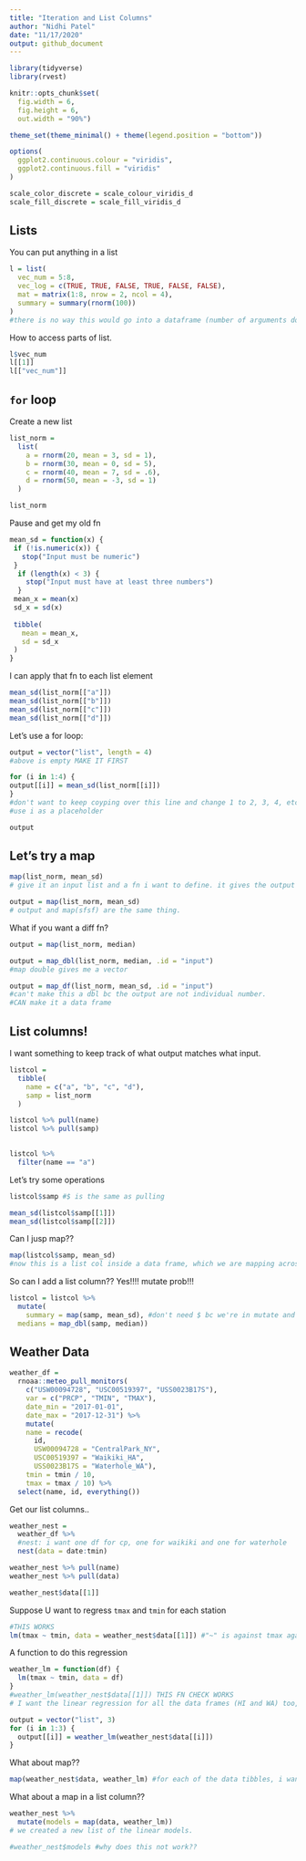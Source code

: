 ```yaml
---
title: "Iteration and List Columns"
author: "Nidhi Patel"
date: "11/17/2020"
output: github_document
---
```


```r
library(tidyverse)
library(rvest)

knitr::opts_chunk$set(
  fig.width = 6,
  fig.height = 6,
  out.width = "90%")

theme_set(theme_minimal() + theme(legend.position = "bottom"))

options(
  ggplot2.continuous.colour = "viridis",
  ggplot2.continuous.fill = "viridis"
)

scale_color_discrete = scale_colour_viridis_d
scale_fill_discrete = scale_fill_viridis_d
```

## Lists

You can put anything in a list

```r
l = list(
  vec_num = 5:8,
  vec_log = c(TRUE, TRUE, FALSE, TRUE, FALSE, FALSE),
  mat = matrix(1:8, nrow = 2, ncol = 4),
  summary = summary(rnorm(100))
)
#there is no way this would go into a dataframe (number of arguments do not match) but it can go into a list
```

How to access parts of list. 
```r
l$vec_num
l[[1]]
l[["vec_num"]]
```


## `for` loop

Create a new list

```r
list_norm = 
  list(
    a = rnorm(20, mean = 3, sd = 1),
    b = rnorm(30, mean = 0, sd = 5),
    c = rnorm(40, mean = 7, sd = .6),
    d = rnorm(50, mean = -3, sd = 1)
  )
```


```r
list_norm
```

Pause and get my old fn

```r
mean_sd = function(x) {
 if (!is.numeric(x)) {
   stop("Input must be numeric")
 }
  if (length(x) < 3) {
    stop("Input must have at least three numbers")
  }
 mean_x = mean(x)
 sd_x = sd(x)
 
 tibble(
   mean = mean_x,
   sd = sd_x
 )
}
```

I can apply that fn to each list element

```r
mean_sd(list_norm[["a"]])
mean_sd(list_norm[["b"]])
mean_sd(list_norm[["c"]])
mean_sd(list_norm[["d"]])
```

Let's use a for loop:

```r
output = vector("list", length = 4)
#above is empty MAKE IT FIRST

for (i in 1:4) {
output[[i]] = mean_sd(list_norm[[i]])
}
#don't want to keep coyping over this line and change 1 to 2, 3, 4, etc. SO we use for loops
#use i as a placeholder

output
```

## Let's try a map

```r
map(list_norm, mean_sd)
# give it an input list and a fn i want to define. it gives the output a name

output = map(list_norm, mean_sd)
# output and map(sfsf) are the same thing.
```

What if you want a diff fn?

```r
output = map(list_norm, median)
```

```r
output = map_dbl(list_norm, median, .id = "input")
#map double gives me a vector 
```

```r
output = map_df(list_norm, mean_sd, .id = "input")
#can't make this a dbl bc the output are not individual number. 
#CAN make it a data frame
```

## List columns!
I want something to keep track of what output matches what input.


```r
listcol = 
  tibble(
    name = c("a", "b", "c", "d"),
    samp = list_norm
  )
```

```r
listcol %>% pull(name)
listcol %>% pull(samp)
  

listcol %>% 
  filter(name == "a")
```


Let's try some operations

```r
listcol$samp #$ is the same as pulling

mean_sd(listcol$samp[[1]])
mean_sd(listcol$samp[[2]])
```

Can I jusp map??

```r
map(listcol$samp, mean_sd)
#now this is a list col inside a data frame, which we are mapping across lists 
```

So can I add a list column?? Yes!!!! mutate prob!!!

```r
listcol = listcol %>% 
  mutate(
    summary = map(samp, mean_sd), #don't need $ bc we're in mutate and piped
  medians = map_dbl(samp, median))
```

## Weather Data

```r
weather_df = 
  rnoaa::meteo_pull_monitors( 
    c("USW00094728", "USC00519397", "USS0023B17S"), 
    var = c("PRCP", "TMIN", "TMAX"), 
    date_min = "2017-01-01",
    date_max = "2017-12-31") %>%
    mutate(
    name = recode(
      id, 
      USW00094728 = "CentralPark_NY", 
      USC00519397 = "Waikiki_HA",
      USS0023B17S = "Waterhole_WA"),
    tmin = tmin / 10,
    tmax = tmax / 10) %>% 
  select(name, id, everything())
```

Get our list columns..
```r
weather_nest = 
  weather_df %>%
  #nest: i want one df for cp, one for waikiki and one for waterhole
  nest(data = date:tmin)
```

```r
weather_nest %>% pull(name)
weather_nest %>% pull(data)

weather_nest$data[[1]]
```

Suppose U want to regress `tmax` and `tmin` for each station


```r
#THIS WORKS
lm(tmax ~ tmin, data = weather_nest$data[[1]]) #"~" is against tmax against (~) tmin
```

A function to do this regression
```r
weather_lm = function(df) {
  lm(tmax ~ tmin, data = df)
}
#weather_lm(weather_nest$data[[1]]) THIS FN CHECK WORKS
# I want the linear regression for all the data frames (HI and WA) too, so make a for loop

output = vector("list", 3)
for (i in 1:3) {
  output[[i]] = weather_lm(weather_nest$data[[i]])
}
```

What about map??

```r
map(weather_nest$data, weather_lm) #for each of the data tibbles, i want to apply my weather_lm fn 

```

What about a map in a list column??

```r
weather_nest %>% 
  mutate(models = map(data, weather_lm))
# we created a new list of the linear models.

#weather_nest$models #why does this not work??

```

